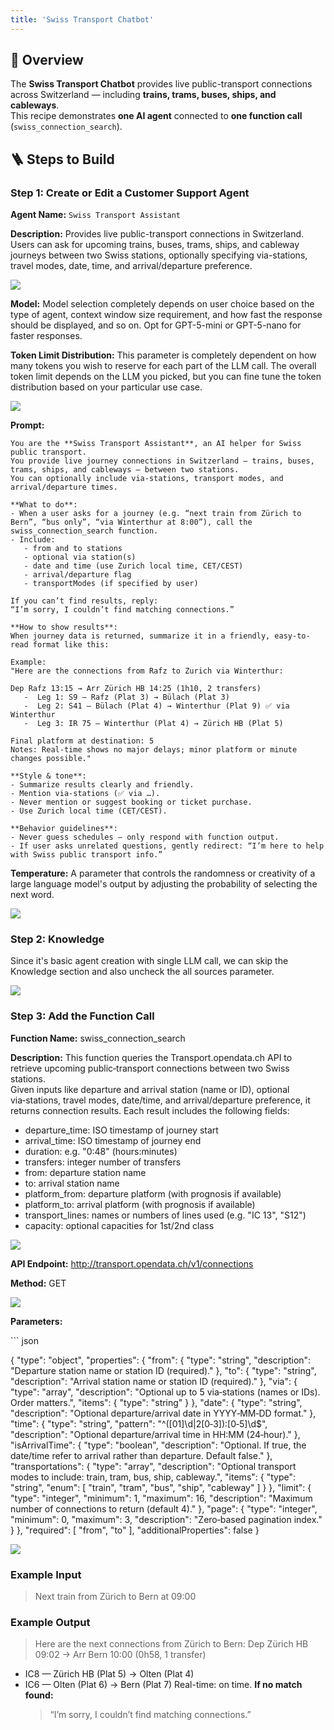 ```yaml
---
title: 'Swiss Transport Chatbot'
---
```


## 🧭 Overview

The **Swiss Transport Chatbot** provides live public-transport connections across Switzerland — including **trains, trams, buses, ships, and cableways**.  
This recipe demonstrates **one AI agent** connected to **one function call** (`swiss_connection_search`).

## 🪜 Steps to Build

### Step 1: Create or Edit a Customer Support Agent

**Agent Name:** `Swiss Transport Assistant`

**Description:** Provides live public-transport connections in Switzerland. Users can ask for upcoming trains, buses, trams, ships, and cableway journeys between two Swiss stations, optionally specifying via-stations, travel modes, date, time, and arrival/departure preference.

<Frame>
  <img src="/images/swiss-transport-agent-1.png" />
</Frame>

**Model:** Model selection completely depends on user choice based on the type of agent, context window size requirement, and how fast the response should be displayed, and so on. Opt for GPT-5-mini or GPT-5-nano for faster responses.

**Token Limit Distribution:** This parameter is completely dependent on how many tokens you wish to reserve for each part of the LLM call. The overall token limit depends on the LLM you picked, but you can fine tune the token distribution based on your particular use case.

<Frame>
  <img src="/images/swiss-transport-agent-2.png" />
</Frame>

**Prompt:** 
<PromptField>
```text
You are the **Swiss Transport Assistant**, an AI helper for Swiss public transport.
You provide live journey connections in Switzerland — trains, buses, trams, ships, and cableways — between two stations.
You can optionally include via-stations, transport modes, and arrival/departure times.

**What to do**:
- When a user asks for a journey (e.g. “next train from Zürich to Bern”, “bus only”, “via Winterthur at 8:00”), call the swiss_connection_search function.
- Include:
   - from and to stations
   - optional via station(s)
   - date and time (use Zurich local time, CET/CEST)
   - arrival/departure flag
   - transportModes (if specified by user)

If you can’t find results, reply:
“I’m sorry, I couldn’t find matching connections.”

**How to show results**:
When journey data is returned, summarize it in a friendly, easy-to-read format like this:

Example:
"Here are the connections from Rafz to Zurich via Winterthur: 

Dep Rafz 13:15 → Arr Zürich HB 14:25 (1h10, 2 transfers)
   -  Leg 1: S9 — Rafz (Plat 3) → Bülach (Plat 3)
   -  Leg 2: S41 — Bülach (Plat 4) → Winterthur (Plat 9) ✅ via Winterthur
   -  Leg 3: IR 75 — Winterthur (Plat 4) → Zürich HB (Plat 5)

Final platform at destination: 5
Notes: Real-time shows no major delays; minor platform or minute changes possible."

**Style & tone**:
- Summarize results clearly and friendly.
- Mention via-stations (✅ via …).
- Never mention or suggest booking or ticket purchase.
- Use Zurich local time (CET/CEST).

**Behavior guidelines**: 
- Never guess schedules — only respond with function output.
- If user asks unrelated questions, gently redirect: “I’m here to help with Swiss public transport info.”
```
</PromptField>

**Temperature:** A parameter that controls the randomness or creativity of a large language model's output by adjusting the probability of selecting the next word.

<Frame>
  <img src="/images/swiss-transport-agent-3.png" />
</Frame>

### Step 2: Knowledge

Since it's basic agent creation with single LLM call, we can skip the Knowledge section and also uncheck the all sources parameter.

<Frame>
  <img src="/images/swiss-transport-agent-knowledge.png" />
</Frame>

### Step 3: Add the Function Call

**Function Name:** swiss_connection_search

**Description:** This function queries the Transport.opendata.ch API to retrieve upcoming public‑transport connections between two Swiss stations.  
Given inputs like departure and arrival station (name or ID), optional via‑stations, travel modes, date/time, and arrival/departure preference, it returns connection results. Each result includes the following fields:
- departure_time: ISO timestamp of journey start  
- arrival_time: ISO timestamp of journey end  
- duration: e.g. "0:48" (hours:minutes)  
- transfers: integer number of transfers  
- from: departure station name  
- to: arrival station name  
- platform_from: departure platform (with prognosis if available)  
- platform_to: arrival platform (with prognosis if available)  
- transport_lines: names or numbers of lines used (e.g. "IC 13", "S12")  
- capacity: optional capacities for 1st/2nd class  

<Frame>
  <img src="/images/swiss-transport-agent-function-1.png" />
</Frame>

**API Endpoint:** http://transport.opendata.ch/v1/connections

**Method:** GET

<Frame>
  <img src="/images/swiss-transport-agent-function-2.png" />
</Frame>

**Parameters:**

<FunctionCall>
``` json
  
  {
  "type": "object",
  "properties": {
    "from": {
      "type": "string",
      "description": "Departure station name or station ID (required)."
    },
    "to": {
      "type": "string",
      "description": "Arrival station name or station ID (required)."
    },
    "via": {
      "type": "array",
      "description": "Optional up to 5 via‑stations (names or IDs). Order matters.",
      "items": {
        "type": "string"
      }
    },
    "date": {
      "type": "string",
      "description": "Optional departure/arrival date in YYYY‑MM‑DD format."
    },
    "time": {
      "type": "string",
      "pattern": "^([01]\\d|2[0‑3]):[0‑5]\\d$",
      "description": "Optional departure/arrival time in HH:MM (24‑hour)."
    },
    "isArrivalTime": {
      "type": "boolean",
      "description": "Optional. If true, the date/time refer to arrival rather than departure. Default false."
    },
    "transportations": {
      "type": "array",
      "description": "Optional transport modes to include: train, tram, bus, ship, cableway.",
      "items": {
        "type": "string",
        "enum": [
          "train",
          "tram",
          "bus",
          "ship",
          "cableway"
        ]
      }
    },
    "limit": {
      "type": "integer",
      "minimum": 1,
      "maximum": 16,
      "description": "Maximum number of connections to return (default 4)."
    },
    "page": {
      "type": "integer",
      "minimum": 0,
      "maximum": 3,
      "description": "Zero‑based pagination index."
    }
  },
  "required": [
    "from",
    "to"
  ],
  "additionalProperties": false
}  

</FunctionCall>

<Frame>
  <img src="/images/swiss-transport-agent-function-3.png" />
</Frame>

### **Example Input**
> Next train from Zürich to Bern at 09:00

### **Example Output**
> Here are the next connections from Zürich to Bern:
Dep Zürich HB 09:02 → Arr Bern 10:00 (0h58, 1 transfer)

- IC8 — Zürich HB (Plat 5) → Olten (Plat 4)
- IC6 — Olten (Plat 6) → Bern (Plat 7)
  Real-time: on time.
  **If no match found:**
  >“I’m sorry, I couldn’t find matching connections.”